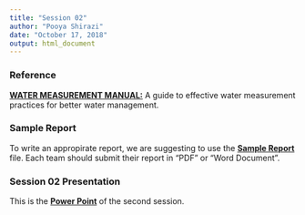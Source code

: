 ```yaml
---
title: "Session 02"
author: "Pooya Shirazi"
date: "October 17, 2018"
output: html_document
---
```


### Reference

[**WATER MEASUREMENT MANUAL:**](file/water_measurement_manual.pdf)
A guide to effective water measurement practices for better water management.

### Sample Report

To write an appropirate report, we are suggesting to use the [**Sample Report**](file/Sample_Expriment_Report.docx) file. Each team should submit their report in "PDF" or "Word Document".

### Session 02 Presentation

This is the [**Power Point**](file/session_02.pdf) of the second session.
